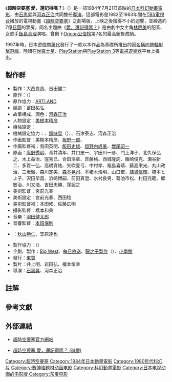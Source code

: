 {{noteTA|G1=Anime}}
{{Infobox Film
| 片名 = 超時空要塞 愛，還記得嗎？？
| 電影原名 = {{lang|ja|超時空要塞マクロス 愛・おぼえていますか}}
| 圖像 = 
| 圖像大小 = 
| 圖像說明 = 
| 監製 = [[石黑昇|石黑昇]]<br />[[河森正治|河森正治]]
| 劇本 = {{link-ja|富田祐弘|富田祐弘}}
| 原案 = 
| 原作 = 
| 製片 = [[井上明|井上明]]、[[岩田弘|岩田弘]]、{{link-ja|榎本恆幸|榎本恒幸}}
| 主演 = 配音：<br />[[飯島真理|飯島真理]]<br />[[長谷有洋|長谷有洋]]<br />[[土井美加|土井美加]]
| 配樂 = [[羽田健太郎|羽田健太郎]]
| 主題曲 = 飯島真理《[[愛，還記得嗎？|愛，還記得嗎？]]》
| 攝影 = 橋本和典
| 製片商 = [[Big_West|Big West]]、[[毎日放送|毎日放送]]<br />[[龍之子製作|龍之子製作]]、[[小學館|小學館]]
| 發行商 = [[東寶|東寶]]
| 發行日期 = {{flagicon|Japan}} 1984年7月21日
| 片長 = 115分
| 製作国 = {{JPN}}
| 言語 = [[日語|日語]]
| 預算 = 4億[[日圓|日圓]]（1983物價）{{efn|1983年10月11日の製作発表記者会見より<ref name="AM8312">『アニメージュ』1983年12月号、徳間書店、1983年、26頁。</ref>。}}
| 興行収入 = 
| 票房 = 7億円<ref name="kj8502">『キネマ旬報 2月下旬決算特別号 No.904』、キネマ旬報社、1985年、119頁。</ref>
| 前集 = 超時空要塞 TV
| 續集 = 
| cn_name = 超时空要塞 可曾记得爱
| hk_name = 超時空要塞 可曾記得愛
| tw_name = 超時空要塞 愛，還記得嗎？
| sg_name = 
}}
《'''超時空要塞 愛，還記得嗎？'''》（{{lang-ja|超時空要塞マクロス 愛・おぼえていますか}}）是一部1984年7月21日首映的[[日本|日本]][[科幻|科幻]][[動畫電影|動畫電影]]，由[[石黑昇|石黑昇]]與[[河森正治|河森正治]]共同擔任[[導演|導演]]。這部電影是1982至1983年間在[[TBS電視台|TBS電視台]]播放的電視動畫《[[超時空要塞|超時空要塞]]》之劇場版，上映之後獲得不小的迴響，並締造約7億[[日圓|日圓]]的票房{{R|Kinema}}。同名主題曲《[[愛，還記得嗎？|愛，還記得嗎？]]》是由劇中女主角[[林明美|林明美]]的配音、女歌手[[飯島真理|飯島真理]]演唱，曾創下[[Oricon公信榜|Oricon公信榜]]第7名的最高銷售成績。

1997年時，日本遊戲商[[萬代|萬代]]發行了一款以本作品為基礎所推出的[[超時空要塞_愛，還記得嗎？_(遊戲)|同名]][[橫向捲軸|橫向捲軸]][[射擊遊戲|射擊遊戲]]，陸續在[[世嘉土星|世嘉土星]]、[[PlayStation|PlayStation]]與[[PlayStation_3|PlayStation 3]]等[[電視遊樂器|電視遊樂器]]平台上推出。

==製作群==
*製作：大西良昌、吉田健二
*原作：{{link-ja|鵺工作室|スタジオぬえ}}（{{lang|ja|スタジオぬえ}}）
*原作協力：[[ARTLAND|ARTLAND]]
*編劇：富田祐弘
*故事構成、潤色：[[河森正治|河森正治]]
*人物設定：[[美樹本晴彦|美樹本晴彦]]
*機械設定：{{link-ja|宮武一貴|宮武一貴}}
*機械設定協力：{{link-ja|出淵裕|出渕裕}}、[[鏡味晃|鏡味晃]]（{{lang|ja|かがみあきら}}）、{{link-ja|原田則彦|原田則彦}}、石津泰志、河森正治
*作画監督：美樹本晴彦、[[板野一郎|板野一郎]]、{{link-ja|平野俊弘|平野俊貴}}
*作画監督補：島田英明、[[飯田史雄|飯田史雄]]、[[垣野内成美|垣野内成美]]、[[增尾昭一|增尾昭一]]
*原画：[[庵野秀明|庵野秀明]]、青井清年、井口忠一、宇田川一彦、門上洋子、北久保弘之、木上益治、窪秀巳、合田浩章、斉藤格、西城隆詞、篠崎俊克、瀬谷新二、多賀一弘、高橋資祐、矢吹愛弓、中村孝、福島喜晴、藤高栄光、丸山政治、三坂徹、森川定美、[[森本晃司|森本晃司]]、本猪木浩明、山口宏、[[結城信輝|結城信輝]]、橋本とよ子、沢田早苗、浜崎博嗣、前田真澄、水村良男、菊池市松、村田充範、郷敏治、川又浩、吉田忠勝、窪詔之
*美術監督：宮前光春
*美術設定：宮前光春、西田稔
*美術監督補：本田修、佐藤広明
*攝影監督：橋本和典
*音樂：[[羽田健太郎|羽田健太郎]]
*音響監督：[[本田保則|本田保則]]
*{{link-ja|舞台導演|演出家|現場導演}}：[[秋山勝仁|秋山勝仁]]、笠原達也
*製作協力：{{link-ja|動畫之友|アニメフレンド}}（{{lang|ja|アニメフレンド}}）
*企劃、製作：[[Big_West|Big West]]、[[毎日放送|毎日放送]]、[[龍之子製作公司|龍之子製作]]（{{lang|ja|タツノコプロ}}）、[[小學館|小學館]]
*發行：[[東寶|東寶]]
*製片：井上明、岩田弘、榎本恒幸
*導演：[[石黑昇|石黑昇]]、河森正治

==註解==
{{notelist}}
==參考文獻==
{{reflist|refs=
<ref name="Kinema">{{cite news |last= |first= |date= |title=キネマ旬報 2月下旬決算特別号 No.904 |trans-title= |url= |language= |newspaper=[[電影旬報|電影旬報]] |location= |access-date= |year=1985年 |page=119頁}}</ref>
|
}}
==外部連結==
* {{ja}}[http://www.macross.co.jp/ 超時空要塞官方網站]
* [[超時空要塞_愛，還記得嗎？_(遊戲)|超時空要塞 愛，還記得嗎？ (遊戲)]]

{{超时空要塞系列}}

{{DEFAULTSORT:Chiyoujikuu Yousai Macross Ai Oboeteimasuka}}
[[Category:超時空要塞|Category:超時空要塞]]
[[Category:1984年日本動畫電影|Category:1984年日本動畫電影]]
[[Category:1980年代科幻片|Category:1980年代科幻片]]
[[Category:赛博格题材动画电影|Category:赛博格题材动画电影]]
[[Category:科幻動畫電影|Category:科幻動畫電影]]
[[Category:日本电视动画的电影版|Category:日本电视动画的电影版]]
[[Category:东宝电影|Category:东宝电影]]